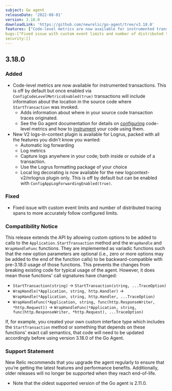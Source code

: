```yaml
---
subject: Go agent
releaseDate: '2022-08-01'
version: 3.18.0
downloadLink: 'https://github.com/newrelic/go-agent/tree/v3.18.0'
features: ["Code-level metrics are now available for instrumented transactions","V2 logs-in-context plugin is available for Logrus"]
bugs:["Fixed issue with custom event limits and number of distributed tracing spans to more accurately follow configured limits"]
security:[]
---
```

## 3.18.0
### Added
* Code-level metrics are now available for instrumented transactions. This is off by default but once enabled via `ConfigCodeLevelMetricsEnabled(true)` transactions will include information about the location in the source code where `StartTransaction` was invoked.
   * Adds information about where in your source code transaction traces originated.
   * See the Go agent documentation for details on [configuring](/docs/apm/agents/go-agent/configuration/go-agent-code-level-metrics-config) code-level metrics and how to [instrument](/docs/apm/agents/go-agent/instrumentation/go-agent-code-level-metrics-instrument) your code using them.
* New V2 logs-in-context plugin is available for Logrus, packed with all the features you didn't know you wanted:
   * Automatic log forwarding
   * Log metrics
   * Capture logs anywhere in your code; both inside or outside of a transaction.
   * Use the Logrus formatting package of your choice
   * Local log decorating is now available for the new logcontext-v2/nrlogrus plugin only. This is off by default but can be enabled with `ConfigAppLogForwardingEnabled(true)`.

### Fixed
 * Fixed issue with custom event limits and number of distributed tracing spans to more accurately follow configured limits.

### Compatibility Notice
This release extends the API by allowing custom options to be added to calls to the `Application.StartTransaction` method and the `WrapHandle` and `WrapHandleFunc` functions. They are implemented as variadic functions such that the new option parameters are optional (i.e., zero or more options may be added to the end of the function calls) to be backward-compatible with pre-3.18.0 usage of those functions.
This prevents the changes from breaking existing code for typical usage of the agent. However, it does mean those functions' call signatures have changed:
 * `StartTransaction(string)` -> `StartTransaction(string, ...TraceOption)`
 * `WrapHandle(*Application, string, http.Handler)` -> `WrapHandle(*Application, string, http.Handler, ...TraceOption)`
 * `WrapHandleFunc(*Application, string, func(http.ResponseWriter, *http.Request))` -> `WrapHandleFunc(*Application, string, func(http.ResponseWriter, *http.Request), ...TraceOption)`

If, for example, you created your own custom interface type which includes the `StartTransaction` method or something that depends on these functions' exact call semantics, that code will need to be updated accordingly before using version 3.18.0 of the Go Agent.

### Support Statement
New Relic recommends that you upgrade the agent regularly to ensure that you’re getting the latest features and performance benefits. Additionally, older releases will no longer be supported when they reach end-of-life.
* Note that the oldest supported version of the Go agent is 2.11.0.

